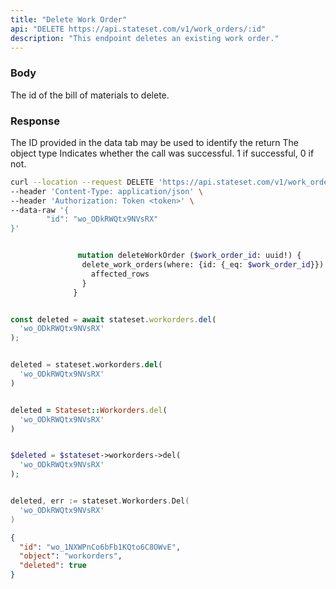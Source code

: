 ```yaml
---
title: "Delete Work Order"
api: "DELETE https://api.stateset.com/v1/work_orders/:id"
description: "This endpoint deletes an existing work order."
---
```


### Body

<ParamField body="id" type="string">
  The id of the bill of materials to delete.
</ParamField>

### Response

<ResponseField name="id" type="string">
  The ID provided in the data tab may be used to identify the return
</ResponseField>

<ResponseField name="object" type="string">
  The object type
</ResponseField>

<ResponseField name="success" type="number">
  Indicates whether the call was successful. 1 if successful, 0 if not.
</ResponseField>

<RequestExample>

```bash cURL
curl --location --request DELETE 'https://api.stateset.com/v1/work_order' \
--header 'Content-Type: application/json' \
--header 'Authorization: Token <token>' \
--data-raw '{
		"id": "wo_ODkRWQtx9NVsRX"
}'
```

```graphQL GraphQL

               mutation deleteWorkOrder ($work_order_id: uuid!) {
                delete_work_orders(where: {id: {_eq: $work_order_id}}) {
                  affected_rows
                }
              }
```

```javascript Node.js

const deleted = await stateset.workorders.del(
  'wo_ODkRWQtx9NVsRX'
);

```

```python Python

deleted = stateset.workorders.del(
  'wo_ODkRWQtx9NVsRX'
)

```

```ruby Ruby

deleted = Stateset::Workorders.del(
  'wo_ODkRWQtx9NVsRX'
)

```

```php PHP

$deleted = $stateset->workorders->del(
  'wo_ODkRWQtx9NVsRX'
);

```

```go Go

deleted, err := stateset.Workorders.Del(
  'wo_ODkRWQtx9NVsRX'
)

```

</RequestExample>

<ResponseExample>

```json Response
{
  "id": "wo_1NXWPnCo6bFb1KQto6C8OWvE",
  "object": "workorders",
  "deleted": true
}
```

</ResponseExample>
